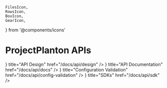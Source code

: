     FilesIcon,
    RowsIcon,
    BoxIcon,
    GearIcon,
} from '@components/icons'

# ProjectPlanton APIs

<Cards>
    <Cards.Card
        icon={<GearIcon />}
        title="API Design"
        href="/docs/api/design"
    />
    <Cards.Card
        icon={<FilesIcon />}
        title="API Documentation"
        href="/docs/api/docs"
    />
    <Cards.Card
        icon={<RowsIcon />}
        title="Configuration Validation"
        href="/docs/api/config-validation"
    />
    <Cards.Card
        icon={<BoxIcon />}
        title="SDKs"
        href="/docs/api/sdk"
    />
</Cards>
